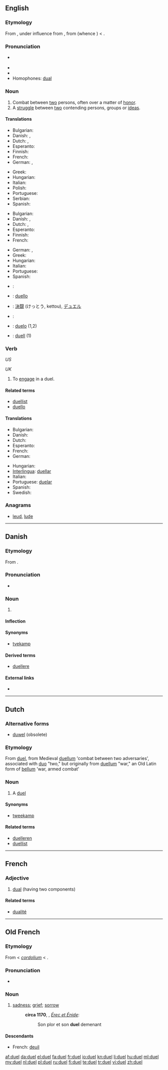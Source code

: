 ==English==

===Etymology===
From {{etyl|ML.}} {{term|duellum||fight between two men|lang=la}}, under influence from {{etyl|la}} {{term|duo|lang=la}}, from {{etyl|OL.}} {{term|duellum|lang=la}} (whence {{etyl|la|-}} {{term|bellum||war|lang=la}}) < {{proto|Indo-European|dāu-||deu-|to injure, destroy, burn}}.

===Pronunciation===
* {{IPA|/ˈdʊəl/|/ˈdjuəl/}} {{SAMPA|/dju:@l/}}
* {{audio|en-us-duel.ogg|Audio (US)}}
* {{rhymes|ʊəl}}
* Homophones: [[dual]]

===Noun===
{{en-noun}}

# Combat between [[two]] persons, often over a matter of [[honor]].
# A [[struggle]] between [[two]] contending persons, groups or [[idea]]s.

====Translations====
{{trans-top|combat between two persons}}
* Bulgarian: {{t|bg|дуел|m}}
* Danish: {{t+|da|duel|c}},  {{t|da|tvekamp|c}}
* Dutch: {{t+|nl|duel|n}}, {{t|nl|tweegevecht|n}}
* Esperanto: {{t|eo|duelo}}
* Finnish: {{t+|fi|kaksintaistelu}}
* French: {{t+|fr|duel|m}}
* German: {{t+|de|Duell|n}}, {{t+|de|Zweikampf|m}}
{{trans-mid}}
* Greek: {{t+|el|μονομαχία|f|tr=monomachía}}
* Hungarian: {{t-|hu|párbaj}}
* Italian: {{t+|it|duello|m}}
* Polish: {{t-|pl|pojedynek|m}}
* Portuguese: {{t|pt|duelo|m}}
* Serbian: {{t-|sr|dvoboj|m}}
* Spanish: {{t|es|duelo|m}}
{{trans-bottom}}

{{trans-top|struggle between two parties}}
* Bulgarian: {{t+|bg|двубой|m}}
* Danish: {{t+|da|duel|c}},  {{t|da|tvekamp|c}}
* Dutch: {{t+|nl|duel|n}}, {{t|nl|tweekamp}}
* Esperanto: {{t|eo|duelo}}
* Finnish: {{t-|fi|kaksinkamppailu}}
* French: {{t+|fr|duel|m}}
{{trans-mid}}
* German: {{t+|de|Duell|n}}, {{t+|de|Zweikampf|m}}
* Greek: {{t|el|διαμάχη|f|tr=diamáchi}}
* Hungarian: {{t-|hu|párbaj}}
* Italian: {{t+|it|duello|m}}
* Portuguese: {{t|pt|duelo|m}}
* Spanish: {{t|es|duelo|m}}
{{trans-bottom}}

{{checktrans-top|}}
* {{ttbc|Esperanto}}: {{t-|eo|duelo|xs=Esperanto}}
* {{ttbc|Interlingua}}: [[duello]]
* {{ttbc|Japanese}}: [[決闘]] (けっとう, kettou), [[デュエル]]
{{trans-mid}}
* {{ttbc|Portuguese}}: {{t+|pt|duelo|m}}
* {{ttbc|Spanish}}: [[duelo]] {{m}} (1,2)
* {{ttbc|Swedish}}: [[duell]] {{c}} (1)
{{trans-bottom}}

===Verb===
{{en-verb|duels|dueling|dueled}} ''US''

{{en-verb|duels|duelling|duelled}} ''UK''

# To [[engage]] in a duel.

====Related terms====
* [[duellist]]
* [[duello]]

====Translations====
{{trans-top|engage in a duel}}
* Bulgarian: {{t|bg|дуелирам се}}
* Danish: {{t-|da|duellere}}
* Dutch: {{t+|nl|duelleren}}
* Esperanto: {{t|eo|dueli}}
* French: {{t-|fr|dueller}}
* German: {{t+|de|duellieren}}
{{trans-mid}}
* Hungarian: {{t-|hu|párbajozik}}
* [[Interlingua]]: [[duellar]]
* Italian: {{t-|it|duellare}}
* Portuguese: [[duelar]]
* Spanish: {{t|es|duelar}}
* Swedish: {{t|sv|duellera}}
{{trans-bottom}}

===Anagrams===
* [[leud#English|leud]], [[lude#English|lude]]

----

==Danish==

===Etymology===
From {{etyl|la|da}} {{term|duellum||war|lang=la}}.

===Pronunciation===
* {{IPA|/duɛl/|[d̥uˈɛlˀ]|lang=da}}

===Noun===
{{da-noun|stem=duell|en|er}}

# {{l|en|duel}}

====Inflection====
{{da-noun-infl|stem=duell|en|er}}

====Synonyms====
* [[tvekamp]]

====Derived terms====
* [[duellere]]

====External links====
* {{pedialite|lang=da}}

----

==Dutch==

===Alternative forms===
* [[duwel]] (obsolete)

===Etymology===
From {{etyl|fr|nl}} [[duel]], from Medieval {{etyl|la|nl}} [[duellum]] 'combat between two adversaries', associated with [[duo]] "two," but originally from {{etyl|la|nl}} [[duellum]] "war," an Old Latin form of [[bellum]] 'war, armed combat'

===Noun===
{{nl-noun|duels|duelletje|g=n}}

# A [[duel]]

====Synonyms====
* [[tweekamp]]

====Related terms====
* [[duelleren]]
* [[duellist]] {{m}}

----

==French==
{{wikipedia|lang=fr}}

===Adjective===
{{infl|fr|adjective|g=m}}

# [[dual]] (having two components)

====Related terms====
* [[dualité]]

{{tbot entry|French|dual|2009|April|fr}}

----

==Old French==
===Etymology===
From {{etyl|VL.|fro}} {{term|dolium}} < {{etyl|la|fro}} ''[[cordolium]]'' < {{term|dolor|lang=la}}.

===Pronunciation===
* {{IPA|/dwøl/|lang=fro}}

===Noun===
{{fro-noun|m|dueus|dueus}}

# [[sadness]]; [[grief]]; [[sorrow]]
#: '''circa 1170''', {{w|Chrétien de Troyes}}, ''[[s:fr:Érec et Énide|Érec et Énide]]'':
#:: Son plor et son '''duel''' demenant

====Descendants====
* French: [[deuil]]

[[af:duel]]
[[da:duel]]
[[el:duel]]
[[fa:duel]]
[[fr:duel]]
[[io:duel]]
[[kn:duel]]
[[li:duel]]
[[hu:duel]]
[[ml:duel]]
[[my:duel]]
[[nl:duel]]
[[pl:duel]]
[[ru:duel]]
[[fi:duel]]
[[te:duel]]
[[tr:duel]]
[[vi:duel]]
[[zh:duel]]